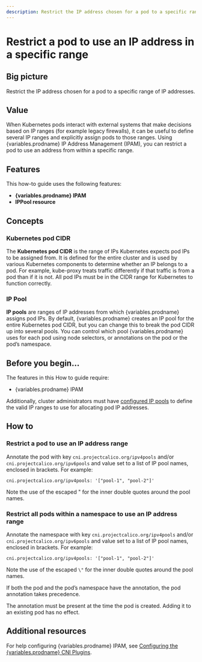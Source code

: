 ```yaml
---
description: Restrict the IP address chosen for a pod to a specific range of IP addresses.
---
```



# Restrict a pod to use an IP address in a specific range


## Big picture

Restrict the IP address chosen for a pod to a specific range of IP addresses.

## Value

When Kubernetes pods interact with external systems that make decisions based on IP ranges (for example legacy firewalls), it can be useful to define several IP ranges and explicitly assign pods to those ranges. Using {variables.prodname} IP Address Management (IPAM), you can restrict a pod to use an address from within a specific range.

## Features

This how-to guide uses the following features:

- **{variables.prodname} IPAM**
- **IPPool resource**

## Concepts

### Kubernetes pod CIDR

The **Kubernetes pod CIDR** is the range of IPs Kubernetes expects pod IPs to be assigned from. It is defined for the entire cluster and is used by various Kubernetes components to determine whether an IP belongs to a pod. For example, kube-proxy treats traffic differently if that traffic is from a pod than if it is not. All pod IPs must be in the CIDR range for Kubernetes to function correctly.

### IP Pool

**IP pools** are ranges of IP addresses from which {variables.prodname} assigns pod IPs. By default, {variables.prodname} creates an IP pool for the entire Kubernetes pod CIDR, but you can change this to break the pod CIDR up into several pools. You can control which pool {variables.prodname} uses for each pod using node selectors, or annotations on the pod or the pod’s namespace.

## Before you begin...

The features in this How to guide require:

- {variables.prodname} IPAM

<DetermineIpam />

Additionally, cluster administrators must have [configured IP pools](../../reference/resources/ippool.mdx) to define the valid IP ranges to use for allocating pod IP addresses.

## How to

### Restrict a pod to use an IP address range

Annotate the pod with key `cni.projectcalico.org/ipv4pools` and/or `cni.projectcalico.org/ipv6pools` and value set to a list of IP pool names, enclosed in brackets. For example:

```
cni.projectcalico.org/ipv4pools: '["pool-1", "pool-2"]'
```

Note the use of the escaped \" for the inner double quotes around the pool names.

### Restrict all pods within a namespace to use an IP address range

Annotate the namespace with key `cni.projectcalico.org/ipv4pools` and/or `cni.projectcalico.org/ipv6pools` and value set to a list of IP pool names, enclosed in brackets. For example:

```
cni.projectcalico.org/ipv4pools: '["pool-1", "pool-2"]'

```

Note the use of the escaped `\"` for the inner double quotes around the pool names.

If both the pod and the pod’s namespace have the annotation, the pod annotation takes precedence.

The annotation must be present at the time the pod is created. Adding it to an existing pod has no effect.

## Additional resources

For help configuring {variables.prodname} IPAM, see [Configuring the {variables.prodname} CNI Plugins](../../reference/component-resources/configuration.mdx).
